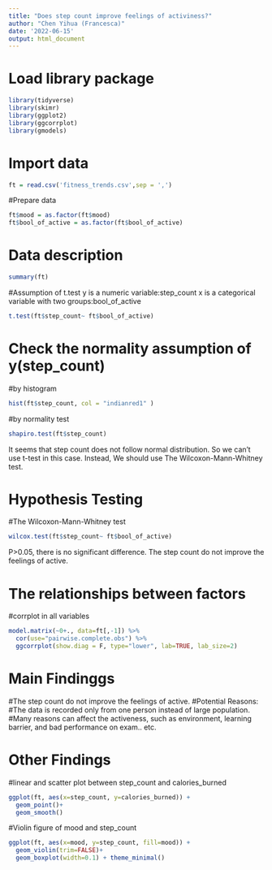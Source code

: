 ---
title: "Does step count improve feelings of activiness?"
author: "Chen Yihua (Francesca)"
date: '2022-06-15'
output: html_document
---

# Load library package
```{r}
library(tidyverse)
library(skimr)
library(ggplot2)
library(ggcorrplot)
library(gmodels)
```


# Import data
```{r}
ft = read.csv('fitness_trends.csv',sep = ',')
```


#Prepare data
```{r}
ft$mood = as.factor(ft$mood)
ft$bool_of_active = as.factor(ft$bool_of_active)
```


# Data description
```{r}
summary(ft)
```


#Assumption of t.test
y is a numeric variable:step_count
x is a categorical variable with two groups:bool_of_active
```{r}
t.test(ft$step_count~ ft$bool_of_active)
```


# Check the normality assumption of y(step_count)

#by histogram
```{r}
hist(ft$step_count, col = "indianred1" )
```

#by normality test
```{r}
shapiro.test(ft$step_count)
```

It seems that step count does not follow normal distribution.
So we can’t use t-test in this case.
Instead, We should use The Wilcoxon-Mann-Whitney test.


# Hypothesis Testing
#The Wilcoxon-Mann-Whitney test
```{r}
wilcox.test(ft$step_count~ ft$bool_of_active)

```
P>0.05, there is no significant difference.
The step count do not improve the feelings of active.


# The relationships between factors
#corrplot in all variables
```{r}
model.matrix(~0+., data=ft[,-1]) %>% 
  cor(use="pairwise.complete.obs") %>% 
  ggcorrplot(show.diag = F, type="lower", lab=TRUE, lab_size=2)
```

# Main Findinggs
#The step count do not improve the feelings of active.
#Potential Reasons:
#The data is recorded only from one person instead of large population.
#Many reasons can affect the activeness, such as environment, learning barrier, and  bad performance on exam.. etc.


# Other Findings
#linear and scatter plot between step_count and calories_burned
```{r}
ggplot(ft, aes(x=step_count, y=calories_burned)) + 
  geom_point()+
  geom_smooth()
```

#Violin figure of mood and step_count
```{r}
ggplot(ft, aes(x=mood, y=step_count, fill=mood)) +
  geom_violin(trim=FALSE)+
  geom_boxplot(width=0.1) + theme_minimal()
```



  
  
  
